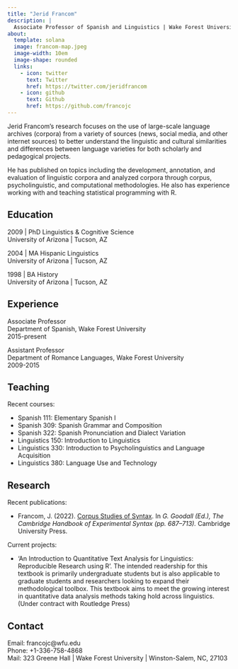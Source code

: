 ```yaml
---
title: "Jerid Francom"
description: |
  Associate Professor of Spanish and Linguistics | Wake Forest University
about:
  template: solana
  image: francom-map.jpeg
  image-width: 10em
  image-shape: rounded
  links:
    - icon: twitter
      text: Twitter
      href: https://twitter.com/jeridfrancom
    - icon: github
      text: Github
      href: https://github.com/francojc
---
```


Jerid Francom's research focuses on the use of large-scale language archives (corpora) from a variety of sources (news, social media, and other internet sources) to better understand the linguistic and cultural similarities and differences between language varieties for both scholarly and pedagogical projects.

He has published on topics including the development, annotation, and evaluation of linguistic corpora and analyzed corpora through corpus, psycholinguistic, and computational methodologies. He also has experience working with and teaching statistical programming with R.

::: panel-tabset
## Education

2009 \| PhD Linguistics & Cognitive Science\
University of Arizona \| Tucson, AZ

2004 \| MA Hispanic Linguistics\
University of Arizona \| Tucson, AZ

1998 \| BA History\
University of Arizona \| Tucson, AZ

## Experience

Associate Professor\
Department of Spanish, Wake Forest University\
2015-present

Assistant Professor\
Department of Romance Languages, Wake Forest University\
2009-2015

## Teaching

Recent courses:

-   Spanish 111: Elementary Spanish I
-   Spanish 309: Spanish Grammar and Composition
-   Spanish 322: Spanish Pronunciation and Dialect Variation
-   Linguistics 150: Introduction to Linguistics
-   Linguistics 330: Introduction to Psycholinguistics and Language Acquisition
-   Linguistics 380: Language Use and Technology


## Research

Recent publications:

-   Francom, J. (2022). [Corpus Studies of Syntax](https://www.cambridge.org/us/academic/subjects/languages-linguistics/grammar-and-syntax/cambridge-handbook-experimental-syntax). In *G. Goodall (Ed.), The Cambridge Handbook of Experimental Syntax (pp. 687--713).* Cambridge University Press.

Current projects:

-   'An Introduction to Quantitative Text Analysis for Linguistics: Reproducible Research using R'. The intended readership for this textbook is primarily undergraduate students but is also applicable to graduate students and researchers looking to expand their methodological toolbox. This textbook aims to meet the growing interest in quantitative data analysis methods taking hold across linguistics. (Under contract with Routledge Press)

## Contact

Email: francojc\@wfu.edu\
Phone: +1-336-758-4868\
Mail: 323 Greene Hall \| Wake Forest University \| Winston-Salem, NC, 27103
:::

		

	
